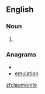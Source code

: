 ==English==

===Noun===
{{en-noun|-}}

# {{alternative spelling of|[[laumontite]]}}

===Anagrams===
* {{alphagram|aeilmnotu}}
* [[emulation#English|emulation]]

[[zh:laumonite]]